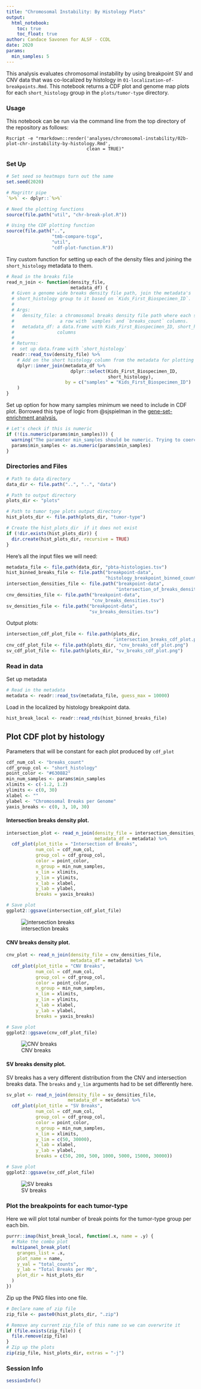 ```yaml
---
title: "Chromosomal Instability: By Histology Plots"
output:   
  html_notebook: 
    toc: true
    toc_float: true
author: Candace Savonen for ALSF - CCDL
date: 2020
params:
  min_samples: 5
---
```


This analysis evaluates chromosomal instability by using breakpoint SV and CNV 
data that was co-localized by histology in `01-localization-of-breakpoints.Rmd`. 
This notebook returns a CDF plot and genome map plots for each `short_histology` 
group in the `plots/tumor-type` directory.

### Usage

This notebook can be run via the command line from the top directory of the 
repository as follows:

```
Rscript -e "rmarkdown::render('analyses/chromosomal-instability/02b-plot-chr-instability-by-histology.Rmd', 
                              clean = TRUE)"
```

### Set Up

```r
# Set seed so heatmaps turn out the same
set.seed(2020)

# Magrittr pipe
`%>%` <- dplyr::`%>%`

# Need the plotting functions
source(file.path("util", "chr-break-plot.R"))

# Using the CDF plotting function
source(file.path("..", 
                 "tmb-compare-tcga", 
                 "util", 
                 "cdf-plot-function.R"))
```

Tiny custom function for setting up each of the density files and joining the 
`short_histology` metadata to them. 

```r
# Read in the breaks file
read_n_join <- function(density_file, 
                        metadata_df) {
  # Given a genome wide breaks density file path, join the metadata's 
  # short_histology group to it based on `Kids_First_Biospecimen_ID`.
  #
  # Args:
  #   density_file: a chromosomal breaks density file path where each sample is
  #                 a row with `samples` and `breaks_count` columns. 
  #   metadata_df: a data.frame with Kids_First_Biospecimen_ID, short_histology
  #                columns
  #   
  # Returns:
  #  set up data.frame with `short_histology`
  readr::read_tsv(density_file) %>%
    # Add on the short histology column from the metadata for plotting purposes
    dplyr::inner_join(metadata_df %>%
                        dplyr::select(Kids_First_Biospecimen_ID, 
                                      short_histology),
                      by = c("samples" = "Kids_First_Biospecimen_ID")
    )
}
```

Set up option for how many samples minimum we need to include in CDF plot. 
Borrowed this type of logic from @sjspielman in the [gene-set-enrichment analysis.](https://github.com/AlexsLemonade/OpenPBTA-analysis/blob/ee1283991d30237a6a04be8fc6fec7672844133b/analyses/gene-set-enrichment-analysis/02-model-gsea.Rmd#L55)

```r
# Let's check if this is numeric
if (!(is.numeric(params$min_samples))) {
  warning("The parameter min_samples should be numeric. Trying to coerce to numeric.")
  params$min_samples <- as.numeric(params$min_samples)
} 
```

### Directories and Files

```r
# Path to data directory
data_dir <- file.path("..", "..", "data")

# Path to output directory
plots_dir <- "plots"

# Path to tumor type plots output directory
hist_plots_dir <- file.path(plots_dir, "tumor-type")

# Create the hist_plots_dir  if it does not exist
if (!dir.exists(hist_plots_dir)) {
  dir.create(hist_plots_dir, recursive = TRUE)
}
```

Here's all the input files we will need: 

```r
metadata_file <- file.path(data_dir, "pbta-histologies.tsv")
hist_binned_breaks_file <- file.path("breakpoint-data", 
                                     "histology_breakpoint_binned_counts.RDS")
intersection_densities_file <- file.path("breakpoint-data", 
                                         "intersection_of_breaks_densities.tsv")
cnv_densities_file <- file.path("breakpoint-data", 
                                "cnv_breaks_densities.tsv")
sv_densities_file <- file.path("breakpoint-data", 
                               "sv_breaks_densities.tsv")
```

Output plots: 

```r
intersection_cdf_plot_file <- file.path(plots_dir, 
                                        "intersection_breaks_cdf_plot.png")
cnv_cdf_plot_file <- file.path(plots_dir, "cnv_breaks_cdf_plot.png")
sv_cdf_plot_file <- file.path(plots_dir, "sv_breaks_cdf_plot.png")
```

### Read in data 

Set up metadata

```r
# Read in the metadata
metadata <- readr::read_tsv(metadata_file, guess_max = 10000)
```

Load in the localized by histology breakpoint data. 

```r
hist_break_local <- readr::read_rds(hist_binned_breaks_file)
```

## Plot CDF plot by histology

Parameters that will be constant for each plot produced by `cdf_plot`

```r
cdf_num_col <- "breaks_count"
cdf_group_col <- "short_histology"
point_color <- "#630882"
min_num_samples <- params$min_samples
xlimits <- c(-1.2, 1.2)
ylimits <- c(0, 30)
xlabel <- ""
ylabel <- "Chromosomal Breaks per Genome"
yaxis_breaks <- c(0, 3, 10, 30)
```

#### Intersection breaks density plot. 

```r
intersection_plot <- read_n_join(density_file = intersection_densities_file, 
                                 metadata_df = metadata) %>% 
  cdf_plot(plot_title = "Intersection of Breaks",
           num_col = cdf_num_col,
           group_col = cdf_group_col,
           color = point_color,
           n_group = min_num_samples,
           x_lim = xlimits,
           y_lim = ylimits,
           x_lab = xlabel,
           y_lab = ylabel, 
           breaks = yaxis_breaks)

# Save plot
ggplot2::ggsave(intersection_cdf_plot_file)
```
![intersection breaks](plots/intersection_breaks_cdf_plot.png)

#### CNV breaks density plot. 

```r
cnv_plot <- read_n_join(density_file = cnv_densities_file, 
                        metadata_df = metadata) %>% 
  cdf_plot(plot_title = "CNV Breaks",
           num_col = cdf_num_col,
           group_col = cdf_group_col,
           color = point_color,
           n_group = min_num_samples,
           x_lim = xlimits,
           y_lim = ylimits,
           x_lab = xlabel,
           y_lab = ylabel, 
           breaks = yaxis_breaks)

# Save plot
ggplot2::ggsave(cnv_cdf_plot_file)
```

![CNV breaks](plots/cnv_breaks_cdf_plot.png)

#### SV breaks density plot. 

SV breaks has a very different distribution from the CNV and intersection breaks data. 
The `breaks` and `y_lim` arguments had to be set differently here. 

```r
sv_plot <- read_n_join(density_file = sv_densities_file, 
                       metadata_df = metadata) %>% 
  cdf_plot(plot_title = "SV Breaks",
           num_col = cdf_num_col,
           group_col = cdf_group_col,
           color = point_color,
           n_group = min_num_samples,
           x_lim = xlimits,
           y_lim = c(50, 30000),
           x_lab = xlabel,
           y_lab = ylabel, 
           breaks = c(50, 200, 500, 1000, 5000, 15000, 30000))

# Save plot
ggplot2::ggsave(sv_cdf_plot_file)
```

![SV breaks](plots/sv_breaks_cdf_plot.png)

### Plot the breakpoints for each tumor-type

Here we will plot total number of break points for the tumor-type group per 
each bin.

```r
purrr::imap(hist_break_local, function(.x, name = .y) {
  # Make the combo plot
  multipanel_break_plot(
    granges_list = .x,
    plot_name = name,
    y_val = "total_counts",
    y_lab = "Total Breaks per Mb",
    plot_dir = hist_plots_dir
  )
})
```

Zip up the PNG files into one file. 

```r
# Declare name of zip file
zip_file <- paste0(hist_plots_dir, ".zip")

# Remove any current zip_file of this name so we can overwrite it
if (file.exists(zip_file)) {
  file.remove(zip_file)
}
# Zip up the plots
zip(zip_file, hist_plots_dir, extras = "-j")
```

### Session Info

```r
sessionInfo()
```
